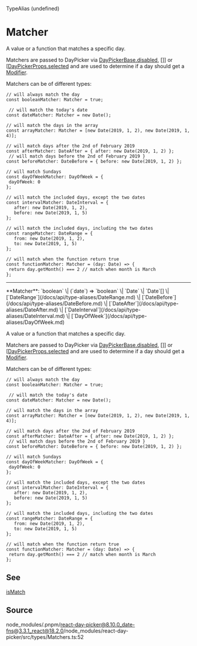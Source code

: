 <SectionTitle>TypeAlias (undefined)</SectionTitle>

# Matcher

<Description>
A value or a function that matches a specific day.

Matchers are passed to DayPicker via [DayPickerBase.disabled](/docs/api/interfaces/DayPickerBase.md#disabled),
[]] or [[DayPickerProps.selected](/docs/api/interfaces/DayPickerBase.md#hidden) and are used to
determine if a day should get a [Modifier](/docs/api/type-aliases/Modifier.md).

Matchers can be of different types:

```
// will always match the day
const booleanMatcher: Matcher = true;

 // will match the today's date
const dateMatcher: Matcher = new Date();

// will match the days in the array
const arrayMatcher: Matcher = [new Date(2019, 1, 2), new Date(2019, 1, 4)];

// will match days after the 2nd of February 2019
const afterMatcher: DateAfter = { after: new Date(2019, 1, 2) };
 // will match days before the 2nd of February 2019 }
const beforeMatcher: DateBefore = { before: new Date(2019, 1, 2) };

// will match Sundays
const dayOfWeekMatcher: DayOfWeek = {
 dayOfWeek: 0
};

// will match the included days, except the two dates
const intervalMatcher: DateInterval = {
   after: new Date(2019, 1, 2),
   before: new Date(2019, 1, 5)
};

// will match the included days, including the two dates
const rangeMatcher: DateRange = {
   from: new Date(2019, 1, 2),
   to: new Date(2019, 1, 5)
};

// will match when the function return true
const functionMatcher: Matcher = (day: Date) => {
 return day.getMonth() === 2 // match when month is March
};
```

</Description>

---

<a id="undefined" name="undefined"></a>

<SignatureMemberIdentifier>
  **Matcher**: `boolean` \| (`date`) => `boolean` \| `Date` \| `Date`[] \|
  [`DateRange`](/docs/api/type-aliases/DateRange.md) \|
  [`DateBefore`](/docs/api/type-aliases/DateBefore.md) \|
  [`DateAfter`](/docs/api/type-aliases/DateAfter.md) \|
  [`DateInterval`](/docs/api/type-aliases/DateInterval.md) \|
  [`DayOfWeek`](/docs/api/type-aliases/DayOfWeek.md)
</SignatureMemberIdentifier>

A value or a function that matches a specific day.

Matchers are passed to DayPicker via [DayPickerBase.disabled](/docs/api/interfaces/DayPickerBase.md#disabled),
[]] or [[DayPickerProps.selected](/docs/api/interfaces/DayPickerBase.md#hidden) and are used to
determine if a day should get a [Modifier](/docs/api/type-aliases/Modifier.md).

Matchers can be of different types:

```
// will always match the day
const booleanMatcher: Matcher = true;

 // will match the today's date
const dateMatcher: Matcher = new Date();

// will match the days in the array
const arrayMatcher: Matcher = [new Date(2019, 1, 2), new Date(2019, 1, 4)];

// will match days after the 2nd of February 2019
const afterMatcher: DateAfter = { after: new Date(2019, 1, 2) };
 // will match days before the 2nd of February 2019 }
const beforeMatcher: DateBefore = { before: new Date(2019, 1, 2) };

// will match Sundays
const dayOfWeekMatcher: DayOfWeek = {
 dayOfWeek: 0
};

// will match the included days, except the two dates
const intervalMatcher: DateInterval = {
   after: new Date(2019, 1, 2),
   before: new Date(2019, 1, 5)
};

// will match the included days, including the two dates
const rangeMatcher: DateRange = {
   from: new Date(2019, 1, 2),
   to: new Date(2019, 1, 5)
};

// will match when the function return true
const functionMatcher: Matcher = (day: Date) => {
 return day.getMonth() === 2 // match when month is March
};
```

## See

[isMatch](/docs/api/functions/isMatch.md)

## Source

node_modules/.pnpm/react-day-picker@8.10.0_date-fns@3.3.1_react@18.2.0/node_modules/react-day-picker/src/types/Matchers.ts:52
